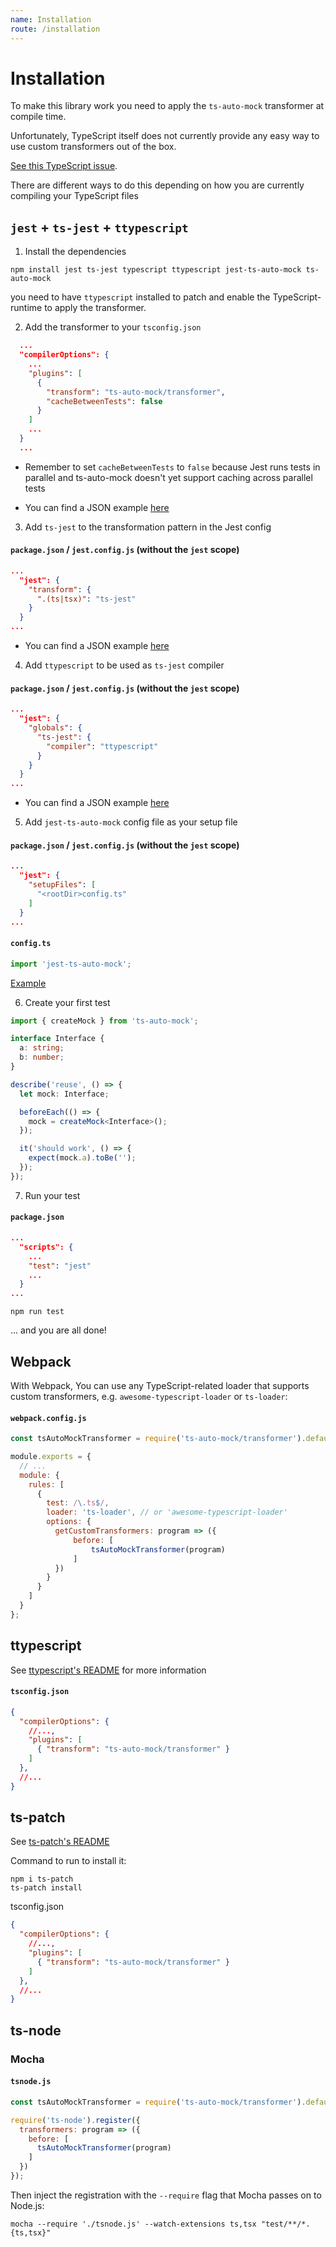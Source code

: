```yaml
---
name: Installation
route: /installation
---
```



# Installation

To make this library work you need to apply the `ts-auto-mock` transformer at compile time.

Unfortunately, TypeScript itself does not currently provide any easy way to use custom transformers out of the box.

[See this TypeScript issue](https://github.com/Microsoft/TypeScript/issues/14419).

There are different ways to do this depending on how you are currently compiling your TypeScript files

## `jest` + `ts-jest` + `ttypescript`

1. Install the dependencies

```
npm install jest ts-jest typescript ttypescript jest-ts-auto-mock ts-auto-mock
```

you need to have `ttypescript` installed to patch and enable the TypeScript-runtime to apply the transformer.

2. Add the transformer to your `tsconfig.json`

```json
  ...
  "compilerOptions": {
    ...
    "plugins": [
      {
        "transform": "ts-auto-mock/transformer",
        "cacheBetweenTests": false
      }
    ]
    ...
  }
  ...
```

- Remember to set `cacheBetweenTests` to `false` because Jest runs tests in parallel and ts-auto-mock doesn't yet support caching across parallel tests

- You can find a JSON example [here](https://github.com/Typescript-TDD/jest-ts-auto-mock/blob/master/examples/ts-jest-ttypescript/tsconfig.json)

3. Add `ts-jest` to the transformation pattern in the Jest config

#### **`package.json` / `jest.config.js` (without the `jest` scope)**
```json
...
  "jest": {
    "transform": {
      ".(ts|tsx)": "ts-jest"
    }
  }
...
```

- You can find a JSON example [here](https://github.com/Typescript-TDD/jest-ts-auto-mock/blob/master/examples/ts-jest-ttypescript/package.json)

4. Add `ttypescript` to be used as `ts-jest` compiler

#### **`package.json` / `jest.config.js` (without the `jest` scope)**
```json
...
  "jest": {
    "globals": {
      "ts-jest": {
        "compiler": "ttypescript"
      }
    }
  }
...
```
- You can find a JSON example [here](https://github.com/Typescript-TDD/jest-ts-auto-mock/blob/master/examples/ts-jest-ttypescript/package.json)

5. Add `jest-ts-auto-mock` config file as your setup file

#### **`package.json` / `jest.config.js` (without the `jest` scope)**
```json
...
  "jest": {
    "setupFiles": [
      "<rootDir>config.ts"
    ]
  }
...
```

#### **`config.ts`**
```ts
import 'jest-ts-auto-mock';
```

[Example](https://github.com/Typescript-TDD/jest-ts-auto-mock/blob/master/examples/ts-jest-ttypescript/config.ts)

6. Create your first test

```ts
import { createMock } from 'ts-auto-mock';

interface Interface {
  a: string;
  b: number;
}

describe('reuse', () => {
  let mock: Interface;

  beforeEach(() => {
    mock = createMock<Interface>();
  });

  it('should work', () => {
    expect(mock.a).toBe('');
  });
});

```

7. Run your test

#### **`package.json`**
```json
...
  "scripts": {
    ...
    "test": "jest"
    ...
  }
...
```
```
npm run test
```

... and you are all done!

## Webpack

With Webpack, You can use any TypeScript-related loader that supports custom transformers, e.g. `awesome-typescript-loader` or `ts-loader`:

#### **`webpack.config.js`**
```js
const tsAutoMockTransformer = require('ts-auto-mock/transformer').default;

module.exports = {
  // ...
  module: {
    rules: [
      {
        test: /\.ts$/,
        loader: 'ts-loader', // or 'awesome-typescript-loader'
        options: {
          getCustomTransformers: program => ({
              before: [
                  tsAutoMockTransformer(program)
              ]
          })
        }
      }
    ]
  }
};
```

## ttypescript
See [ttypescript's README](https://github.com/cevek/ttypescript/blob/master/README.md) for more information

#### **`tsconfig.json`**
```json
{
  "compilerOptions": {
    //...,
    "plugins": [
      { "transform": "ts-auto-mock/transformer" }
    ]
  },
  //...
}
```


## ts-patch
See [ts-patch's README](https://github.com/nonara/ts-patch/blob/master/README.md)

Command to run to install it:

```
npm i ts-patch
ts-patch install
```

tsconfig.json

```json
{
  "compilerOptions": {
    //...,
    "plugins": [
      { "transform": "ts-auto-mock/transformer" }
    ]
  },
  //...
}
```

## ts-node

### Mocha

#### **`tsnode.js`**
```js
const tsAutoMockTransformer = require('ts-auto-mock/transformer').default;

require('ts-node').register({
  transformers: program => ({
    before: [
      tsAutoMockTransformer(program)
    ]
  })
});
```

Then inject the registration with the `--require` flag that Mocha passes on to Node.js:

```
mocha --require './tsnode.js' --watch-extensions ts,tsx "test/**/*.{ts,tsx}"
```

